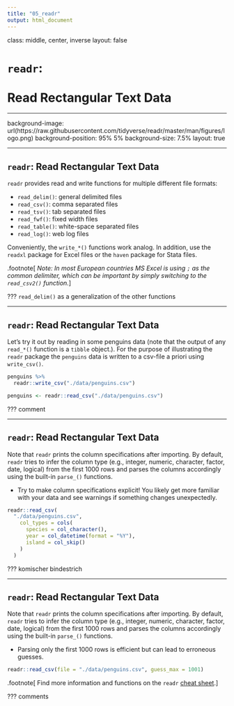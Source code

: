 ```yaml
---
title: "05_readr"
output: html_document
---
```


class: middle, center, inverse
layout: false

# `readr`:<br><br>Read Rectangular Text Data

---

background-image: url(https://raw.githubusercontent.com/tidyverse/readr/master/man/figures/logo.png)
background-position: 95% 5%
background-size: 7.5%
layout: true

---

## `readr`: Read Rectangular Text Data

`readr` provides read and write functions for multiple different file formats:

- `read_delim()`: general delimited files
- `read_csv()`: comma separated files
- `read_tsv()`: tab separated files
- `read_fwf()`: fixed width files
- `read_table()`: white-space separated files
- `read_log()`: web log files

Conveniently, the `write_*()` functions work analog. In addition, use the `readxl` package for Excel files or the `haven` package for Stata files.

.footnote[
*Note: In most European countries MS Excel is using `;` as the common delimiter, which can be important by simply switching to the `read_csv2()` function.*
]

???
`read_delim()` as a generalization of the other functions

---

## `readr`: Read Rectangular Text Data

Let's try it out by reading in some penguins data (note that the output of any `read_*()` function is a `tibble` object.). For the purpose of illustrating the `readr` package the `penguins` data is written to a csv-file a priori using `write_csv()`.

```r
penguins %>% 
  readr::write_csv("./data/penguins.csv")
```

```r
penguins <- readr::read_csv("./data/penguins.csv")
```

???
comment

---

## `readr`: Read Rectangular Text Data

Note that `readr` prints the column specifications after importing. By default, `readr` tries to infer the column type (e.g., integer, numeric, character, factor, date, logical) from the first 1000 rows and parses the columns accordingly using the built-in `parse_()` functions.

- Try to make column specifications explicit! You likely get more familiar with your data and see warnings if something changes unexpectedly. 
```r
readr::read_csv(
  "./data/penguins.csv",
    col_types = cols(
      species = col_character(),
      year = col_datetime(format = "%Y"),
      island = col_skip()
    )
  )
```

???
komischer bindestrich

---

## `readr`: Read Rectangular Text Data

Note that `readr` prints the column specifications after importing. By default, `readr` tries to infer the column type (e.g., integer, numeric, character, factor, date, logical) from the first 1000 rows and parses the columns accordingly using the built-in `parse_()` functions.

- Parsing only the first 1000 rows is efficient but can lead to erroneous guesses.  
```r
readr::read_csv(file = "./data/penguins.csv", guess_max = 1001)
```

.footnote[
Find more information and functions on the `readr` [cheat sheet](https://raw.githubusercontent.com/rstudio/cheatsheets/master/data-import.pdf).
]

???
comments
